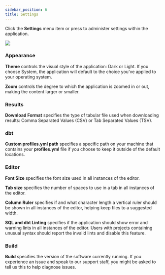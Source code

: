 ```yaml
---
sidebar_position: 6
title: Settings
---
```


Click the **Settings** menu item or press <Keybinding mac="⌘ ," winux="ctrl+," /> to administer settings within the application.

<img src="/product/settings.png"></img>

### Appearance
**Theme** controls the visual style of the application: Dark or Light. If you choose System, the application will default to the choice you've applied to your operating system.

**Zoom** controls the degree to which the application is zoomed in or out, making the content larger or smaller.

### Results
**Download Format** specifies the type of tabular file used when downloading results: Comma Separated Values (CSV) or Tab Separated Values (TSV). 

### dbt
**Custom profiles.yml path** specifies a specific path on your machine that contains your **profiles.yml** file if you choose to keep it outside of the default locations.

### Editor
**Font Size** specifies the font size used in all instances of the editor.

**Tab size** specifies the number of spaces to use in a tab in all instances of the editor.

**Column Ruler** specifies if and what character length a vertical ruler should be shown in all instances of the editor, helping keep files to a suggested width.

**SQL and dbt Linting** specifies if the application should show error and warning lints in all instances of the editor. Users with projects containing unusual syntax should report the invalid lints and disable this feature.

### Build
**Build** specifies the version of the software currently running. If you experience an issue and speak to our support staff, you might be asked to tell us this to help diagnose issues.
